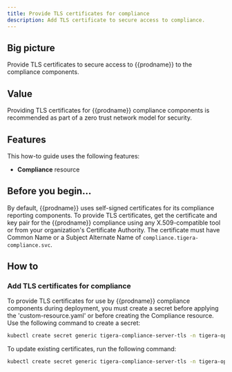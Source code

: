 ```yaml
---
title: Provide TLS certificates for compliance
description: Add TLS certificate to secure access to compliance.
---
```


## Big picture

Provide TLS certificates to secure access to {{prodname}} to the compliance components.

## Value

Providing TLS certificates for {{prodname}} compliance components is recommended as part of a zero trust network model for security.

## Features

This how-to guide uses the following features:

- **Compliance** resource

## Before you begin...

By default, {{prodname}} uses self-signed certificates for its compliance reporting components. To provide TLS certificates,
get the certificate and key pair for the {{prodname}} compliance using any X.509-compatible tool or from your organization's
Certificate Authority. The certificate must have Common Name or a Subject Alternate Name of `compliance.tigera-compliance.svc`.

## How to

### Add TLS certificates for compliance

To provide TLS certificates for use by {{prodname}} compliance components during deployment, you must create a secret before applying the 'custom-resource.yaml' or before creating the Compliance resource. Use the following command to create a secret:

```bash
kubectl create secret generic tigera-compliance-server-tls -n tigera-operator --from-file=tls.crt=</path/to/certificate-file> --from-file=tls.key=</path/to/key-file>
```

To update existing certificates, run the following command:

```bash
kubectl create secret generic tigera-compliance-server-tls -n tigera-operator --from-file=tls.crt=</path/to/certificate-file> --from-file=tls.key=</path/to/key-file> --dry-run -o yaml --save-config | kubectl replace -f -
```
